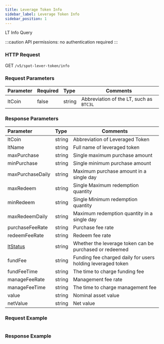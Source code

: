 ```yaml
---
title: Leverage Token Info
sidebar_label: Leverage Token Info
sidebar_position: 1
---
```

LT Info Query

:::caution
API permissions: no authentication required
:::

### HTTP Request
GET `/v5/spot-lever-token/info`

### Request Parameters
| Parameter | Required | Type | Comments|
|:----- |:-------|:-----|------ |
|ltCoin |false |string |Abbreviation of the LT, such as `BTC3L`|

### Response Parameters
| Parameter | Type | Comments|
|:----- |:-----|----- |
|ltCoin |string |Abbreviation of Leveraged Token |
|ltName |string |Full name of leveraged token |
|maxPurchase |string |Single maximum purchase amount |
|minPurchase |string |Single minimum purchase amount |
|maxPurchaseDaily |string |Maximum purchase amount in a single day |
|maxRedeem |string |Single Maximum redemption quantity |
|minRedeem |string |Single Minimum redemption quantity  |
|maxRedeemDaily |string |Maximum redemption quantity in a single day |
|purchaseFeeRate |string |Purchase fee rate |
|redeemFeeRate |string |Redeem fee rate |
|[ltStatus](../enum#ltstatus) |string |Whether the leverage token can be purchased or redeemed |
|fundFee |string |Funding fee charged daily for users holding leveraged token |
|fundFeeTime |string |The time to charge funding fee |
|manageFeeRate |string |Management fee rate|
|manageFeeTime |string |The time to charge management fee |
|value |string |Nominal asset value |
|netValue |string |Net value |

### Request Example

<Tabs>
<TabItem value="console" label="Console">

```http

```

</TabItem>
</Tabs>

### Response Example

<Tabs>
<TabItem value="resp" label="Json">

```json

```
</TabItem>
</Tabs>